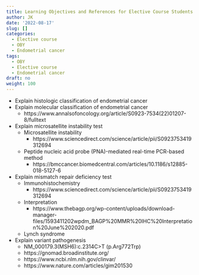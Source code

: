 ```yaml
---
title: Learning Objectives and References for Elective Course Students
author: JK
date: '2022-08-17'
slug: []
categories:
  - Elective course
  - OBY
  - Endometrial cancer
tags:
  - OBY
  - Elective course
  - Endometrial cancer
draft: no
weight: 100
---
```


* Explain histologic classification of endometrial cancer
* Explain molecular classification of endometrial cancer
  + https://www.annalsofoncology.org/article/S0923-7534(22)01207-8/fulltext
* Explain microsatellite instability test
  + Microsatellite instability
    - https://www.sciencedirect.com/science/article/pii/S0923753419312694
  + Peptide nucleic acid probe (PNA)-mediated real-time PCR-based method
    - https://bmccancer.biomedcentral.com/articles/10.1186/s12885-018-5127-6
* Explain mismatch repair deficiency test
  + Immunohistochemistry
    - https://www.sciencedirect.com/science/article/pii/S0923753419312694
  + Interpretation
    - https://www.thebagp.org/wp-content/uploads/download-manager-files/1593411202wpdm_BAGP%20MMR%20IHC%20Interpretation%20June%202020.pdf
  + Lynch syndrome
* Explain variant pathogenesis 
  + NM_000179.3(MSH6):c.2314C>T (p.Arg772Trp)
  + https://gnomad.broadinstitute.org/
  + https://www.ncbi.nlm.nih.gov/clinvar/
  + https://www.nature.com/articles/gim201530
  